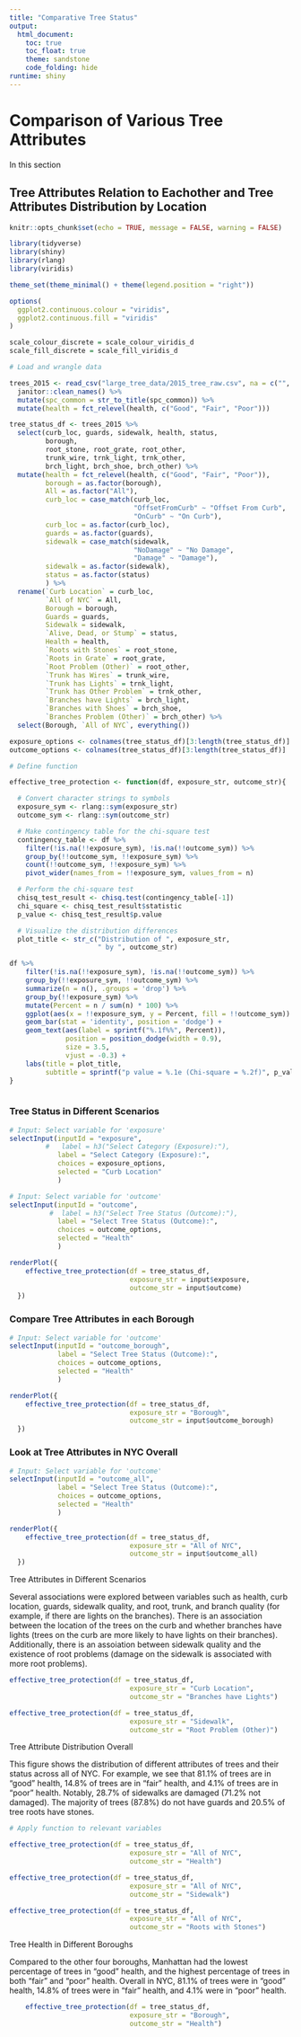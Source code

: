 ```yaml
---
title: "Comparative Tree Status"
output: 
  html_document:
    toc: true
    toc_float: true
    theme: sandstone
    code_folding: hide
runtime: shiny
---
```


# Comparison of Various Tree Attributes

In this section

## Tree Attributes Relation to Eachother and Tree Attributes Distribution by Location

```r
knitr::opts_chunk$set(echo = TRUE, message = FALSE, warning = FALSE)

library(tidyverse)
library(shiny)
library(rlang)
library(viridis)

theme_set(theme_minimal() + theme(legend.position = "right"))

options(
  ggplot2.continuous.colour = "viridis",
  ggplot2.continuous.fill = "viridis"
)

scale_colour_discrete = scale_colour_viridis_d
scale_fill_discrete = scale_fill_viridis_d

```


```r

# Load and wrangle data

trees_2015 <- read_csv("large_tree_data/2015_tree_raw.csv", na = c("", "NA", "Unknown")) |> 
  janitor::clean_names() %>% 
  mutate(spc_common = str_to_title(spc_common)) %>% 
  mutate(health = fct_relevel(health, c("Good", "Fair", "Poor")))

tree_status_df <- trees_2015 %>%
  select(curb_loc, guards, sidewalk, health, status,
         borough,
         root_stone, root_grate, root_other,
         trunk_wire, trnk_light, trnk_other,
         brch_light, brch_shoe, brch_other) %>% 
  mutate(health = fct_relevel(health, c("Good", "Fair", "Poor")),
         borough = as.factor(borough),
         All = as.factor("All"),
         curb_loc = case_match(curb_loc,
                               "OffsetFromCurb" ~ "Offset From Curb",
                               "OnCurb" ~ "On Curb"),
         curb_loc = as.factor(curb_loc),
         guards = as.factor(guards),
         sidewalk = case_match(sidewalk,
                               "NoDamage" ~ "No Damage",
                               "Damage" ~ "Damage"),
         sidewalk = as.factor(sidewalk),
         status = as.factor(status)
         ) %>%
  rename(`Curb Location` = curb_loc,
         `All of NYC` = All,
         Borough = borough,
         Guards = guards,
         Sidewalk = sidewalk,
         `Alive, Dead, or Stump` = status,
         Health = health,
         `Roots with Stones` = root_stone, 
         `Roots in Grate` = root_grate, 
         `Root Problem (Other)` = root_other,
         `Trunk has Wires` = trunk_wire, 
         `Trunk has Lights` = trnk_light, 
         `Trunk has Other Problem` = trnk_other,
         `Branches have Lights` = brch_light, 
         `Branches with Shoes` = brch_shoe, 
         `Branches Problem (Other)` = brch_other) %>% 
  select(Borough, `All of NYC`, everything())

exposure_options <- colnames(tree_status_df)[3:length(tree_status_df)]
outcome_options <- colnames(tree_status_df)[3:length(tree_status_df)]

# Define function

effective_tree_protection <- function(df, exposure_str, outcome_str){

  # Convert character strings to symbols
  exposure_sym <- rlang::sym(exposure_str)
  outcome_sym <- rlang::sym(outcome_str)

  # Make contingency table for the chi-square test
  contingency_table <- df %>%
    filter(!is.na(!!exposure_sym), !is.na(!!outcome_sym)) %>%
    group_by(!!outcome_sym, !!exposure_sym) %>%
    count(!!outcome_sym, !!exposure_sym) %>%
    pivot_wider(names_from = !!exposure_sym, values_from = n)

  # Perform the chi-square test
  chisq_test_result <- chisq.test(contingency_table[-1])
  chi_square <- chisq_test_result$statistic
  p_value <- chisq_test_result$p.value

  # Visualize the distribution differences 
  plot_title <- str_c("Distribution of ", exposure_str, 
                      " by ", outcome_str)

df %>%
    filter(!is.na(!!exposure_sym), !is.na(!!outcome_sym)) %>%
    group_by(!!exposure_sym, !!outcome_sym) %>%
    summarize(n = n(), .groups = 'drop') %>%
    group_by(!!exposure_sym) %>%
    mutate(Percent = n / sum(n) * 100) %>%
    ggplot(aes(x = !!exposure_sym, y = Percent, fill = !!outcome_sym)) +
    geom_bar(stat = 'identity', position = 'dodge') +
    geom_text(aes(label = sprintf("%.1f%%", Percent)),
              position = position_dodge(width = 0.9),
              size = 3.5, 
              vjust = -0.3) +
    labs(title = plot_title,
         subtitle = sprintf("p value = %.1e (Chi-square = %.2f)", p_value, chi_square)) 
}



```


### Tree Status in Different Scenarios

```r

# Input: Select variable for 'exposure'
selectInput(inputId = "exposure", 
         #   label = h3("Select Category (Exposure):"), 
            label = "Select Category (Exposure):", 
            choices = exposure_options,
            selected = "Curb Location"
            )

# Input: Select variable for 'outcome'
selectInput(inputId = "outcome", 
          #  label = h3("Select Tree Status (Outcome):"), 
            label = "Select Tree Status (Outcome):",
            choices = outcome_options,
            selected = "Health"
            )

```
  

```r

renderPlot({
    effective_tree_protection(df = tree_status_df, 
                              exposure_str = input$exposure, 
                              outcome_str = input$outcome)
  })


```

### Compare Tree Attributes in each Borough

```r

# Input: Select variable for 'outcome'
selectInput(inputId = "outcome_borough", 
            label = "Select Tree Status (Outcome):",
            choices = outcome_options,
            selected = "Health"
            )

renderPlot({
    effective_tree_protection(df = tree_status_df, 
                              exposure_str = "Borough", 
                              outcome_str = input$outcome_borough)
  })

```


### Look at Tree Attributes in NYC Overall

```r

# Input: Select variable for 'outcome'
selectInput(inputId = "outcome_all", 
            label = "Select Tree Status (Outcome):",
            choices = outcome_options,
            selected = "Health"
            )

renderPlot({
    effective_tree_protection(df = tree_status_df, 
                              exposure_str = "All of NYC", 
                              outcome_str = input$outcome_all)
  })

```


Tree Attributes in Different Scenarios

Several associations were explored between variables such as health, curb location, guards, sidewalk quality, and root, trunk, and branch quality (for example, if there are lights on the branches). There is an association between the location of the trees on the curb and whether branches have lights (trees on the curb are more likely to have lights on their branches). Additionally, there is an assoiation between sidewalk quality and the existence of root problems (damage on the sidewalk is associated with more root problems). 

```r

effective_tree_protection(df = tree_status_df, 
                              exposure_str = "Curb Location", 
                              outcome_str = "Branches have Lights")

effective_tree_protection(df = tree_status_df, 
                              exposure_str = "Sidewalk", 
                              outcome_str = "Root Problem (Other)")

```


Tree Attribute Distribution Overall

This figure shows the distribution of different attributes of trees and their status across all of NYC. For example, we see that 81.1% of trees are in “good” health, 14.8% of trees are in “fair” health, and 4.1% of trees are in “poor” health. Notably, 28.7% of sidewalks are damaged (71.2% not damaged). The majority of trees (87.8%) do not have guards and 20.5% of tree roots have stones. 

```r

# Apply function to relevant variables 

effective_tree_protection(df = tree_status_df, 
                              exposure_str = "All of NYC", 
                              outcome_str = "Health")

effective_tree_protection(df = tree_status_df, 
                              exposure_str = "All of NYC", 
                              outcome_str = "Sidewalk")

effective_tree_protection(df = tree_status_df, 
                              exposure_str = "All of NYC", 
                              outcome_str = "Roots with Stones")
```


Tree Health in Different Boroughs

Compared to the other four boroughs, Manhattan had the lowest percentage of trees in “good” health, and the highest percentage of trees in both “fair” and “poor” health. Overall in NYC, 81.1% of trees were in “good” health, 14.8% of trees were in “fair” health, and 4.1% were in “poor” health. 

```r

    effective_tree_protection(df = tree_status_df, 
                              exposure_str = "Borough", 
                              outcome_str = "Health")
```




